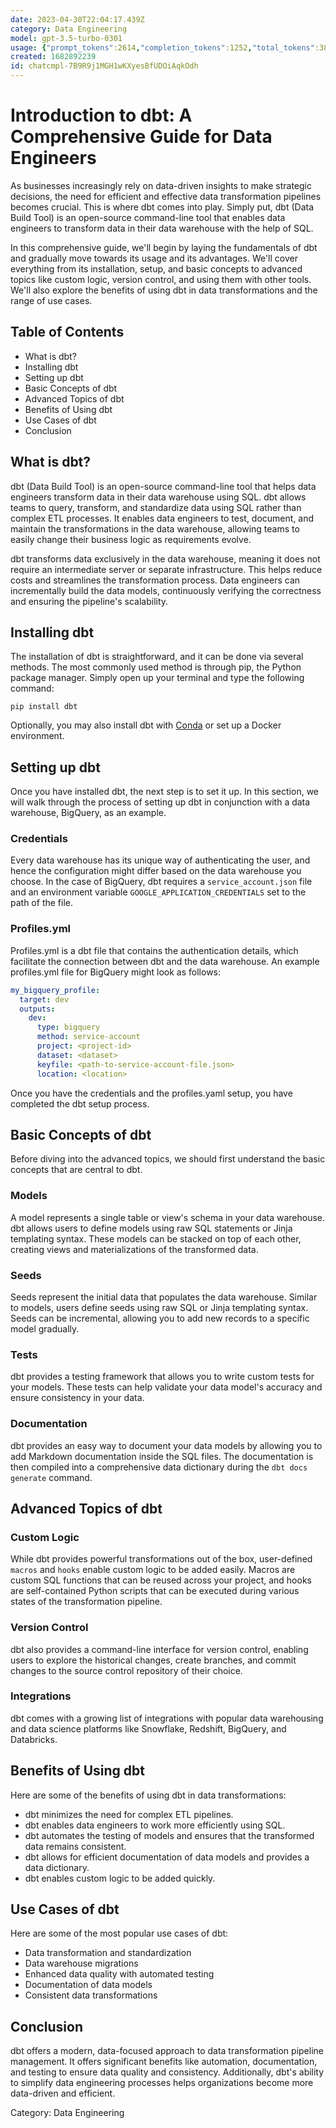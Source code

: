 ```yaml
---
date: 2023-04-30T22:04:17.439Z
category: Data Engineering
model: gpt-3.5-turbo-0301
usage: {"prompt_tokens":2614,"completion_tokens":1252,"total_tokens":3866}
created: 1682892239
id: chatcmpl-7B9R9j1MGH1wKXyesBfUDOiAqkOdh
---
```


# Introduction to dbt: A Comprehensive Guide for Data Engineers

As businesses increasingly rely on data-driven insights to make strategic decisions, the need for efficient and effective data transformation pipelines becomes crucial. This is where dbt comes into play. Simply put, dbt (Data Build Tool) is an open-source command-line tool that enables data engineers to transform data in their data warehouse with the help of SQL.

In this comprehensive guide, we'll begin by laying the fundamentals of dbt and gradually move towards its usage and its advantages. We'll cover everything from its installation, setup, and basic concepts to advanced topics like custom logic, version control, and using them with other tools. We'll also explore the benefits of using dbt in data transformations and the range of use cases.

## Table of Contents

- What is dbt?
- Installing dbt
- Setting up dbt
- Basic Concepts of dbt
- Advanced Topics of dbt
- Benefits of Using dbt
- Use Cases of dbt
- Conclusion

## What is dbt?

dbt (Data Build Tool) is an open-source command-line tool that helps data engineers transform data in their data warehouse using SQL. dbt allows teams to query, transform, and standardize data using SQL rather than complex ETL processes. It enables data engineers to test, document, and maintain the transformations in the data warehouse, allowing teams to easily change their business logic as requirements evolve.

dbt transforms data exclusively in the data warehouse, meaning it does not require an intermediate server or separate infrastructure. This helps reduce costs and streamlines the transformation process. Data engineers can incrementally build the data models, continuously verifying the correctness and ensuring the pipeline's scalability.

## Installing dbt

The installation of dbt is straightforward, and it can be done via several methods. The most commonly used method is through pip, the Python package manager. Simply open up your terminal and type the following command:

```
pip install dbt
```
Optionally, you may also install dbt with [Conda](https://anaconda.org/conda-forge/dbt) or set up a Docker environment.

## Setting up dbt

Once you have installed dbt, the next step is to set it up. In this section, we will walk through the process of setting up dbt in conjunction with a data warehouse, BigQuery, as an example.

### Credentials

Every data warehouse has its unique way of authenticating the user, and hence the configuration might differ based on the data warehouse you choose. In the case of BigQuery, dbt requires a `service_account.json` file and an environment variable `GOOGLE_APPLICATION_CREDENTIALS` set to the path of the file.

### Profiles.yml

Profiles.yml is a dbt file that contains the authentication details, which facilitate the connection between dbt and the data warehouse. An example profiles.yml file for BigQuery might look as follows:

```yml
my_bigquery_profile:
  target: dev
  outputs:
    dev:
      type: bigquery
      method: service-account
      project: <project-id>
      dataset: <dataset>
      keyfile: <path-to-service-account-file.json>
      location: <location>
```

Once you have the credentials and the profiles.yaml setup, you have completed the dbt setup process.

## Basic Concepts of dbt

Before diving into the advanced topics, we should first understand the basic concepts that are central to dbt.

### Models

A model represents a single table or view's schema in your data warehouse. dbt allows users to define models using raw SQL statements or Jinja templating syntax. These models can be stacked on top of each other, creating views and materializations of the transformed data.

### Seeds

Seeds represent the initial data that populates the data warehouse. Similar to models, users define seeds using raw SQL or Jinja templating syntax. Seeds can be incremental, allowing you to add new records to a specific model gradually.

### Tests

dbt provides a testing framework that allows you to write custom tests for your models. These tests can help validate your data model's accuracy and ensure consistency in your data.

### Documentation

dbt provides an easy way to document your data models by allowing you to add Markdown documentation inside the SQL files. The documentation is then compiled into a comprehensive data dictionary during the `dbt docs generate` command.

## Advanced Topics of dbt

### Custom Logic

While dbt provides powerful transformations out of the box, user-defined `macros` and `hooks` enable custom logic to be added easily. Macros are custom SQL functions that can be reused across your project, and hooks are self-contained Python scripts that can be executed during various states of the transformation pipeline.

### Version Control

dbt also provides a command-line interface for version control, enabling users to explore the historical changes, create branches, and commit changes to the source control repository of their choice.

### Integrations

dbt comes with a growing list of integrations with popular data warehousing and data science platforms like Snowflake, Redshift, BigQuery, and Databricks.

## Benefits of Using dbt

Here are some of the benefits of using dbt in data transformations:

- dbt minimizes the need for complex ETL pipelines.
- dbt enables data engineers to work more efficiently using SQL.
- dbt automates the testing of models and ensures that the transformed data remains consistent.
- dbt allows for efficient documentation of data models and provides a data dictionary.
- dbt enables custom logic to be added quickly.

## Use Cases of dbt

Here are some of the most popular use cases of dbt:

- Data transformation and standardization
- Data warehouse migrations
- Enhanced data quality with automated testing
- Documentation of data models
- Consistent data transformations

## Conclusion

dbt offers a modern, data-focused approach to data transformation pipeline management. It offers significant benefits like automation, documentation, and testing to ensure data quality and consistency. Additionally, dbt's ability to simplify data engineering processes helps organizations become more data-driven and efficient.

Category: Data Engineering